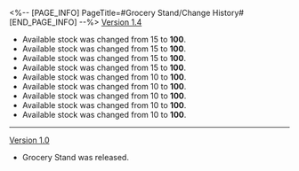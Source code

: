 <%-- [PAGE_INFO]
PageTitle=#Grocery Stand/Change History#
[END_PAGE_INFO] --%>
{{Change History/Header}}
[[Version 1.4]]
* Available {{Item|Solid Water|25}} stock was changed from 15 to '''100'''.
* Available {{Item|Basic Ingredients|25}} stock was changed from 15 to '''100'''.
* Available {{Item|Gaseous Liquid|25}} stock was changed from 15 to '''100'''.
* Available {{Item|Seed|25}} stock was changed from 15 to '''100'''.
* Available {{Item|Protein Rice|25}} stock was changed from 10 to '''100'''.
* Available {{Item|Virtual Particle|25}} stock was changed from 10 to '''100'''.
* Available {{Item|Vortex of Wind|25}} stock was changed from 10 to '''100'''.
* Available {{Item|Eye of Lightning|25}} stock was changed from 10 to '''100'''.
* Available {{Item|Leaf of Imaginary|25}} stock was changed from 10 to '''100'''.
----
[[Version 1.0]]
* Grocery Stand was released.